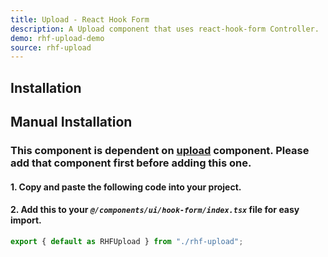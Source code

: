 ```yaml
---
title: Upload - React Hook Form
description: A Upload component that uses react-hook-form Controller.
demo: rhf-upload-demo
source: rhf-upload
---
```


## Installation
<ComponentInstallation name="rhf-upload" />

## Manual Installation
### This component is dependent on [upload](/docs/components/upload) component. Please add that component first before adding this one.

#### 1. Copy and paste the following code into your project.

<ComponentSource name="rhf-upload" filePath="@/components/ui/hook-form/rhf-upload.tsx"/>

#### 2. Add this to your *`@/components/ui/hook-form/index.tsx`* file for easy import.
```ts
export { default as RHFUpload } from "./rhf-upload";
```